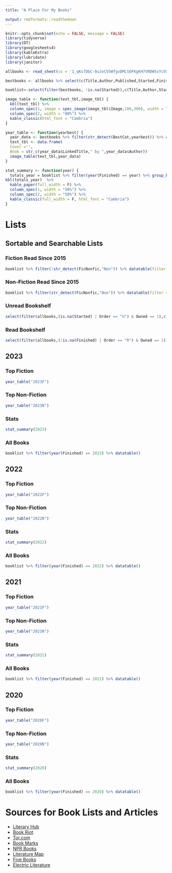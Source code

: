 ```yaml
---
title: "A Place For My Books"

output: rmdformats::readthedown
---
```


```r
knitr::opts_chunk$set(echo = FALSE, message = FALSE)
library(tidyverse)
library(DT)
library(googlesheets4)
library(kableExtra)
library(lubridate)
library(janitor)

allbooks <- read_sheet(ss = '1_qKs7DbC-8uJoCV5WfgvDMLSOFKgKH7VRDWSsYch540') %>% as_tibble() %>%  mutate_at(c("Published","Started","Finished"),ymd)

bestbooks <- allbooks %>% select(c(Title,Author,Published,Started,Finished,Pages,FicNonfic,Genre,Series,Category,BestCat,LinkedTitle,Image)) 

booklist<-select(filter(bestbooks, !is.na(Started)),c(Title,Author,Started,Finished,Pages,FicNonfic))

image_table <- function(text_tbl,image_tbl) {
  kbl(text_tbl) %>%
  column_spec(1, image = spec_image(image_tbl$Image,186,300), width = "20%") %>%
  column_spec(2, width = "80%") %>%
  kable_classic(html_font = "Cambria")
}

year_table <- function(yearbest) {
  year_data <- bestbooks %>% filter(str_detect(BestCat,yearbest)) %>% arrange (Finished)
  text_tbl <- data.frame(
  Cover ='',
  Book = str_c(year_data$LinkedTitle," by ",year_data$Author))
  image_table(text_tbl,year_data) 
}

stat_summary <- function(year) {
  totals_year = booklist %>% filter(year(Finished) == year) %>% group_by(FicNonfic) %>% dplyr::summarise(PageCount = sum(Pages),BookCount = n_distinct(Title)) %>% adorn_totals("row", fill = "Total") %>% mutate (PageCount = formatC(round(PageCount),format = "f", big.mark = ",", drop0trailing = TRUE))
kbl(totals_year)  %>%
  kable_paper(full_width = F) %>%
  column_spec(1, width = "50%") %>%
  column_spec(2, width = "50%") %>%
  kable_classic(full_width = F, html_font = "Cambria")
}
```

# Lists
## Sortable and Searchable Lists {.tabset .tabset-pills}
### Fiction Read Since 2015
```r
booklist %>% filter(!str_detect(FicNonfic,"Non")) %>% datatable(filter = "top")
```
### Non-Fiction Read Since 2015
```r
booklist %>% filter(str_detect(FicNonfic,"Non")) %>% datatable(filter = "top")
```
### Unread Bookshelf
```r
select(filter(allbooks,(is.na(Started) | Order == "U") & Owned == 1),c(Title,Author,Pages,FicNonfic,Genre,Published)) %>% arrange(Title) %>% datatable(filter = "top")
```
### Read Bookshelf
```r
select(filter(allbooks,(!is.na(Finished) | Order == "R") & Owned == 1),c(Title,Author,Pages,FicNonfic,Genre,Published)) %>% arrange(Title) %>% datatable(filter = "top")
```
## 2023 {.tabset .tabset-pills}
### Top Fiction
```r
year_table("2023F")
```
### Top Non-Fiction
```r
year_table("2023N")
```
### Stats
```r
stat_summary(2023)
```
### All Books
```r
booklist %>% filter(year(Finished) == 2023) %>% datatable()
```
## 2022 {.tabset .tabset-pills}
### Top Fiction
```r
year_table("2022F")
```
### Top Non-Fiction
```r
year_table("2022N")
```
### Stats
```r
stat_summary(2022)
```
### All Books
```r
booklist %>% filter(year(Finished) == 2022) %>% datatable()
```
## 2021 {.tabset .tabset-pills}
### Top Fiction
```r
year_table("2021F")
```
### Top Non-Fiction
```r
year_table("2021N")
```
### Stats
```r
stat_summary(2021)
```
### All Books
```r
booklist %>% filter(year(Finished) == 2021) %>% datatable()
```
## 2020 {.tabset .tabset-pills}
### Top Fiction
```r
year_table("2020F")
```
### Top Non-Fiction
```r
year_table("2020N")
```
### Stats
```r
stat_summary(2020)
```
### All Books
```r
booklist %>% filter(year(Finished) == 2020) %>% datatable()
```

# Sources for Book Lists and Articles
* [Literary Hub](https://lithub.com/) 
* [Book Riot](https://bookriot.com/) 
* [Tor.com](https://www.tor.com/)  
* [Book Marks](https://bookmarks.reviews/)  
* [NPR Books](https://apps.npr.org/best-books/#view=covers&year=2022)
* [Literature Map](https://www.literature-map.com/)
* [Five Books](https://fivebooks.com/) 
* [Electric Literature](https://electricliterature.com/)